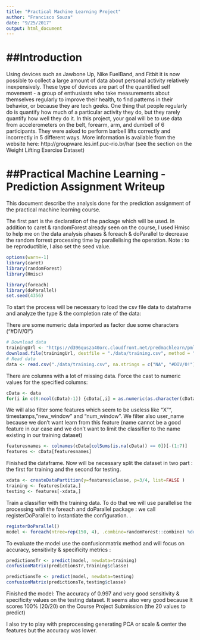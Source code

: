 ```yaml
---
title: "Practical Machine Learning Project"
author: "Francisco Souza"
date: "9/25/2017"
output: html_document
---
```


##Introduction
========================================================

Using devices such as Jawbone Up, Nike FuelBand, and Fitbit it is now possible to collect a large amount of data about personal activity relatively inexpensively. These type of devices are part of the quantified self movement - a group of enthusiasts who take measurements about themselves regularly to improve their health, to find patterns in their behavior, or because they are tech geeks. One thing that people regularly do is quantify how much of a particular activity they do, but they rarely quantify how well they do it. In this project, your goal will be to use data from accelerometers on the belt, forearm, arm, and dumbell of 6 participants. They were asked to perform barbell lifts correctly and incorrectly in 5 different ways. More information is available from the website here: http://groupware.les.inf.puc-rio.br/har (see the section on the Weight Lifting Exercise Dataset)


##Practical Machine Learning - Prediction Assignment Writeup
========================================================

This document describe the analysis done for the prediction assignment of the practical machine learning course.

The first part is the declaration of the package which will be used. In addition to caret & randomForest already seen on the course, I used Hmisc to help me on the data analysis phases & foreach & doParallel to decrease the random forrest processing time by parallelising the operation.
Note : to be reproductible, I also set the seed value.

```r
options(warn=-1)
library(caret)
library(randomForest)
library(Hmisc)

library(foreach)
library(doParallel)
set.seed(4356)
```

To start the process will be necessary to load the csv file data to dataframe and analyze the type & the completion rate of the data:

There are some numeric data imported as factor due some characters ("#DIV/0!")

 
```r
# Download data
trainingUrl <- "https://d396qusza40orc.cloudfront.net/predmachlearn/pml-training.csv"
download.file(trainingUrl, destfile = "./data/training.csv", method = "curl")
# Read data
data <- read.csv("./data/training.csv", na.strings = c("NA", "#DIV/0!"))
```

There are columns with a lot of missing data. Force the cast to numeric values for the specified columns:

```r
cData <- data
for(i in c(8:ncol(cData)-1)) {cData[,i] = as.numeric(as.character(cData[,i]))}
```

 We will also filter some features which seem to be useless like "X"", timestamps, "new_window" and "num_window". We filter also user_name because we don't want learn from this feature (name cannot be a good feature in our case and we don't want to limit the classifier to the name existing in our training dataset)

```r
featuresnames <- colnames(cData[colSums(is.na(cData)) == 0])[-(1:7)]
features <- cData[featuresnames]
```


Finished the dataframe. Now will be necessary split the dataset in two part : the first for training and the second for testing.

```r
xdata <- createDataPartition(y=features$classe, p=3/4, list=FALSE )
training <- features[xdata,]
testing <- features[-xdata,]
```


Train a classifier with the training data. 
To do that we will use parallelise the processing with the foreach and doParallel package : we call registerDoParallel to instantiate the configuration. .
```r
registerDoParallel()
model <- foreach(ntree=rep(150, 4), .combine=randomForest::combine) %dopar% randomForest(training[-ncol(training)], training$classe, ntree=ntree)
```

To evaluate the model use the confusionmatrix method and will focus on accuracy, sensitivity & specificity metrics :
```r
predictionsTr <- predict(model, newdata=training)
confusionMatrix(predictionsTr,training$classe)

predictionsTe <- predict(model, newdata=testing)
confusionMatrix(predictionsTe,testing$classe)
```

Finished the model: The accuracy of 0.997 and very good sensitivity & specificity values on the testing dataset.
It seems also very good because It scores 100% (20/20) on the Course Project Submission (the 20 values to predict)

I also try to play with preprocessing generating PCA or scale & center the features but the accuracy was lower.